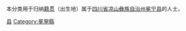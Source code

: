 {{Catnav|頁面分類|各種主題的頁面分類|依中国各省来作的分类|各地中国人|四川人|凉山人}}
{{Catnav|頁面分類|人物|各國人物|中国人|各地中国人|四川人|凉山人}}

本分类用于归纳[[籍贯|籍贯]]（出生地）属于[[四川省|四川省]][[凉山彝族自治州|凉山彝族自治州]][[冕宁县|冕宁县]]的人士。

[[Category:凉山人|县]]
[[Category:冕寧縣|Category:冕寧縣]]